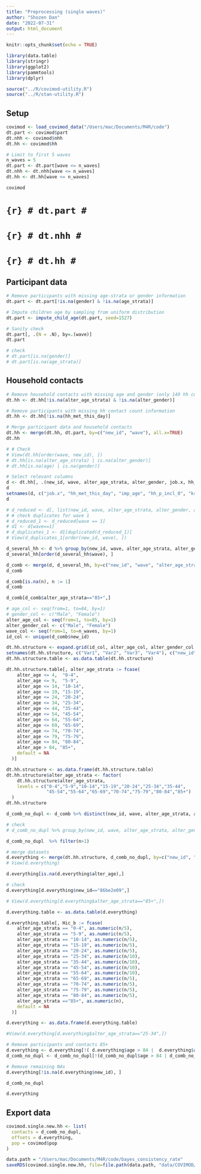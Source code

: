 ```yaml
---
title: "Preprocessing (single waves)"
author: "Shozen Dan"
date: "2022-07-31"
output: html_document
---
```


```r
knitr::opts_chunk$set(echo = TRUE)
```

```r
library(data.table)
library(stringr)
library(ggplot2)
library(pammtools)
library(dplyr)

source("../R/covimod-utility.R")
source("../R/stan-utility.R")
```

## Setup
```r
covimod <- load_covimod_data("/Users/mac/Documents/M4R/code")
dt.part <- covimod$part
dt.nhh <- covimod$nhh
dt.hh <- covimod$hh

# Limit to first 5 waves
n_waves = 5
dt.part <- dt.part[wave <= n_waves]
dt.nhh <- dt.nhh[wave <= n_waves]
dt.hh <- dt.hh[wave <= n_waves]
```

```r
covimod
```

# ```{r}
# dt.part
# ```
# 
# 
# ```{r}
# dt.nhh
# ```
# 
# ```{r}
# dt.hh
# ```



## Participant data
```r
# Remove participants with missing age-strata or gender information
dt.part <- dt.part[!is.na(gender) & !is.na(age_strata)]

# Impute children age by sampling from uniform distribution
dt.part <- impute_child_age(dt.part, seed=1527)

# Sanity check
dt.part[, .(N = .N), by=.(wave)]
dt.part
```

```r
# check
# dt.part[is.na(gender)]
# dt.part[is.na(age_strata)]
```


## Household contacts
```r
# Remove household contacts with missing age and gender (only 149 hh contacts with missing age and gender info)
dt.hh <- dt.hh[!is.na(alter_age_strata) & !is.na(alter_gender)]

# Remove participants with missing hh contact count information
dt.hh <- dt.hh[!is.na(hh_met_this_day)]

# Merge participant data and household contacts
dt.hh <- merge(dt.hh, dt.part, by=c("new_id", "wave"), all.x=TRUE)
dt.hh
```
```r
# # Check
# View(dt.hh[order(wave, new_id), ])
# dt.hh[is.na(alter_age_strata) | is.na(alter_gender)]
# dt.hh[is.na(age) | is.na(gender)]
```

```r
# Select relevant columns
d <- dt.hh[, .(new_id, wave, alter_age_strata, alter_gender, job.x, hh_met_this_day, imp_age, gender, hh_p_incl_0, kreis_0, job.y, date)]
d
setnames(d, c("job.x", "hh_met_this_day", "imp_age", "hh_p_incl_0", "kreis_0", "job.y"), c("job_hh_contact", "y", "age", "household_size", "kreis_0", "job_participant"))
d
```
```r
# d_reduced <- d[, list(new_id, wave, alter_age_strata, alter_gender, age, gender, household_size, y)]
# # check duplicates for wave 1
# d_reduced_1 <- d_reduced[wave == 1]
# d1 <- d[wave==1]
# d_duplicates_1 <- d1[duplicated(d_reduced_1)]
# View(d_duplicates_1[order(new_id, wave), ])

d_several_hh <- d %>% group_by(new_id, wave, alter_age_strata, alter_gender, age, gender) %>% summarise(n=sum(n())) %>% filter(n>1)
d_several_hh[order(d_several_hh$wave), ]
```

```r
d_comb <- merge(d, d_several_hh, by=c("new_id", "wave", "alter_age_strata", "alter_gender", "age", "gender"), all=TRUE)
d_comb 
```
```r
d_comb[is.na(n), n := 1]
d_comb
```
```r
d_comb[d_comb$alter_age_strata=="85+",]
```


```r
# age_col <- seq(from=1, to=84, by=1)
# gender_col <- c("Male", "Female")
alter_age_col <- seq(from=1, to=85, by=1)
alter_gender_col <- c("Male", "Female")
wave_col <- seq(from=1, to=n_waves, by=1)
id_col <- unique(d_comb$new_id)

dt.hh.structure <- expand.grid(id_col, alter_age_col, alter_gender_col, wave_col)
setnames(dt.hh.structure, c("Var1", "Var2", "Var3", "Var4"), c("new_id", "alter_age", "alter_gender", "wave"))
dt.hh.structure.table <- as.data.table(dt.hh.structure)

dt.hh.structure.table[, alter_age_strata := fcase(
    alter_age <= 4,  "0-4",
    alter_age <= 9,  "5-9",
    alter_age <= 14, "10-14",
    alter_age <= 19, "15-19",
    alter_age <= 24, "20-24",
    alter_age <= 34, "25-34",
    alter_age <= 44, "35-44",
    alter_age <= 54, "45-54",
    alter_age <= 64, "55-64",
    alter_age <= 69, "65-69",
    alter_age <= 74, "70-74",
    alter_age <= 79, "75-79",
    alter_age <= 84, "80-84",
    alter_age > 84, "85+",
    default = NA
  )]

dt.hh.structure <- as.data.frame(dt.hh.structure.table)
dt.hh.structure$alter_age_strata <- factor(
    dt.hh.structure$alter_age_strata,
    levels = c("0-4","5-9","10-14","15-19","20-24","25-34","35-44",
               "45-54","55-64","65-69","70-74","75-79","80-84","85+")
  )
dt.hh.structure
```

```r
d_comb_no_dupl <- d_comb %>% distinct(new_id, wave, alter_age_strata, alter_gender, .keep_all=TRUE)

# check
# d_comb_no_dupl %>% group_by(new_id, wave, alter_age_strata, alter_gender, age, gender) %>% summarise(n=sum(n())) %>% filter(n>1)

d_comb_no_dupl  %>% filter(n>1)
```


```r
# merge datasets
d.everything <- merge(dt.hh.structure, d_comb_no_dupl, by=c("new_id", "alter_gender", "alter_age_strata", "wave"), all.y=TRUE)
# View(d.everything)
```
```r
d.everything[is.na(d.everything$alter_age),]
```
```r
# check
d.everything[d.everything$new_id=="86be2e09",]
```

```r
# View(d.everything[d.everything$alter_age_strata=="85+",])
```


```r
d.everything.table <- as.data.table(d.everything)

d.everything.table[, Hic_b := fcase(
    alter_age_strata == "0-4", as.numeric(n/5),
    alter_age_strata == "5-9", as.numeric(n/5),
    alter_age_strata == "10-14", as.numeric(n/5),
    alter_age_strata == "15-19", as.numeric(n/5),
    alter_age_strata == "20-24", as.numeric(n/5),
    alter_age_strata == "25-34", as.numeric(n/10),
    alter_age_strata == "35-44", as.numeric(n/10),
    alter_age_strata == "45-54", as.numeric(n/10),
    alter_age_strata == "55-64", as.numeric(n/10),
    alter_age_strata == "65-69", as.numeric(n/5),
    alter_age_strata == "70-74", as.numeric(n/5),
    alter_age_strata == "75-79", as.numeric(n/5),
    alter_age_strata == "80-84", as.numeric(n/5),
    alter_age_strata =="85+", as.numeric(n),
    default = NA
  )]

d.everything <- as.data.frame(d.everything.table)
```
```r
#View(d.everything[d.everything$alter_age_strata=="25-34",])
```

```r
# Remove participants and contacts 85+
d.everything <- d.everything[!( d.everything$age > 84 |  d.everything$alter_age_strata == "85+"),]
d_comb_no_dupl <- d_comb_no_dupl[!(d_comb_no_dupl$age > 84 | d_comb_no_dupl$alter_age_strata == "85+"),] 

# Remove remaining NAs
d.everything[!is.na(d.everything$new_id), ]

```




```r
d_comb_no_dupl
```



```r
d.everything
```



## Export data
```r
covimod.single.new.hh <- list(
  contacts = d_comb_no_dupl,
  offsets = d.everything,
  pop = covimod$pop
)

data.path = "/Users/mac/Documents/M4R/code/bayes_consistency_rate"
saveRDS(covimod.single.new.hh, file=file.path(data.path, "data/COVIMOD/COVIMOD-single-new-hh.rds"))
```

